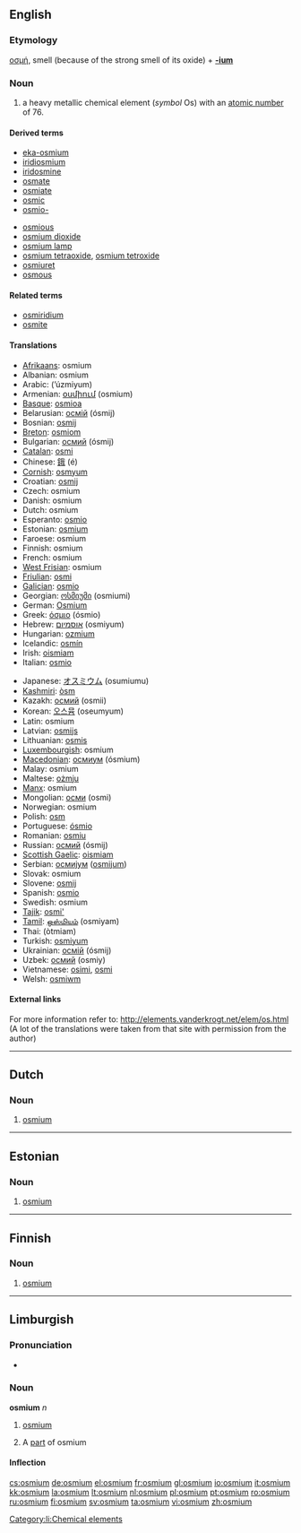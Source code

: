 {{also|Osmium}}
==English==
{{elements|Os|rhenium|Re|iridium|Ir}}

===Etymology===
{{etyl|el}} [[οσμή]], smell (because of the strong smell of its oxide) + '''[[-ium]]'''

===Noun===
{{en-noun|-}}
{{wikipedia}}

# a heavy metallic chemical element (''symbol'' Os) with an [[atomic number]] of 76.

====Derived terms====
{{top2}}
* [[eka-osmium]]
* [[iridiosmium]]
* [[iridosmine]]
* [[osmate]]
* [[osmiate]]
* [[osmic]]
* [[osmio-]]
{{mid2}}
* [[osmious]]
* [[osmium dioxide]]
* [[osmium lamp]]
* [[osmium tetraoxide]], [[osmium tetroxide]]
* [[osmiuret]]
* [[osmous]]
{{bottom}}

====Related terms====
* [[osmiridium]]
* [[osmite]]

====Translations====
{{top}}
* [[Afrikaans]]: osmium
* Albanian: osmium
* Arabic: {{Arab|[[ازميوم]]}} (’úzmiyum) {{m}}
* Armenian: [[օսմիում]] (osmium)
* [[Basque]]: [[osmioa]]
* Belarusian: [[осмiй]] (ósmij) {{m}}
* Bosnian: [[osmij]]
* [[Breton]]: [[osmiom]]
* Bulgarian: [[осмий]] (ósmij) {{m}}
* [[Catalan]]: [[osmi]]
* Chinese: [[鋨]] (é)
* [[Cornish]]: [[osmyum]]
* Croatian: [[osmij]]
* Czech: osmium
* Danish: osmium
* Dutch: osmium {{n}}
* Esperanto: [[osmio]]
* Estonian: [[#Estonian|osmium]]
* Faroese: osmium
* Finnish: osmium
* French: osmium {{m}}
* [[West Frisian]]: osmium
* [[Friulian]]: [[osmi]]
* [[Galician]]: [[osmio]]
* Georgian: [[ოსმიუმი]] (osmiumi)
* German: [[Osmium]] {{n}}
* Greek: [[όσμιο]] (ósmio) {{n}}
* Hebrew: [[אוסמיום]] (osmiyum)
* Hungarian: [[ozmium]]
* Icelandic: [[osmín]]
* Irish: [[oismiam]]
* Italian: [[osmio]] {{m}}
{{mid}}
* Japanese: [[オスミウム]] (osumiumu)
* [[Kashmiri]]: [[òsm]]
* Kazakh: [[осмий]] (osmii)
* Korean: [[오스뮴]] (oseumyum)
* Latin: osmium
* Latvian: [[osmijs]]
* Lithuanian: [[osmis]]
* [[Luxembourgish]]: osmium
* [[Macedonian]]: [[осмиум]] (ósmium) {{m}}
* Malay: osmium
* Maltese: [[ożmju]]
* [[Manx]]: osmium
* Mongolian: [[осми]] (osmi)
* Norwegian: osmium
* Polish: [[osm]] {{m}}
* Portuguese: [[ósmio]] {{m}}
* Romanian: [[osmiu]] {{n}}
* Russian: [[осмий]] (ósmij) {{m}}
* [[Scottish Gaelic]]: [[oismiam]]
* Serbian: [[осмиjум]] ([[osmijum]]) {{m}}
* Slovak: osmium
* Slovene: [[osmij]]
* Spanish: [[osmio]] {{m}}
* Swedish: osmium
* [[Tajik]]: [[osmi']]
* [[Tamil]]: [[ஒஸ்மியம்]] (osmiyam)
* Thai: {{Thai|[[ออสเมียม]]}} (òtmiam)
* Turkish: [[osmiyum]]
* Ukrainian: [[осмiй]] (ósmij) {{m}}
* Uzbek: [[осмий]] (osmiy)
* Vietnamese: [[osimi]], [[osmi]]
* Welsh: [[osmiwm]]
{{bottom}}

====External links====
For more information refer to:
http://elements.vanderkrogt.net/elem/os.html
(A lot of the translations were taken from that site with permission from the author)

----

==Dutch==
{{wikipedia|lang=nl}}

===Noun===
{{infl|nl|noun}}

# {{element|lang=nl}} [[#English|osmium]]

----

==Estonian==

===Noun===
{{infl|et|noun}}

# {{element|lang=et}} [[#English|osmium]]

----

==Finnish==
{{wikipedia|lang=fi}}

===Noun===
{{fi-noun}}

# {{element|lang=fi}} [[#English|osmium]]

----

==Limburgish==

===Pronunciation===
* {{IPA|[ˈo˧zɱɔ˧m]|lang=li}}

===Noun===
'''osmium''' ''n''

# {{uncountable|lang=li}} [[osmium#English|osmium]]
# A [[part]] of osmium

====Inflection====
{{li-noun-um|osmi}}

[[Category:li:Chemical elements]]

[[cs:osmium]]
[[de:osmium]]
[[el:osmium]]
[[fr:osmium]]
[[gl:osmium]]
[[io:osmium]]
[[it:osmium]]
[[kk:osmium]]
[[la:osmium]]
[[lt:osmium]]
[[nl:osmium]]
[[pl:osmium]]
[[pt:osmium]]
[[ro:osmium]]
[[ru:osmium]]
[[fi:osmium]]
[[sv:osmium]]
[[ta:osmium]]
[[vi:osmium]]
[[zh:osmium]]